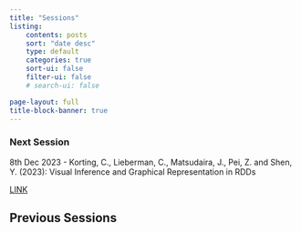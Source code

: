 ```yaml
---
title: "Sessions"
listing:
    contents: posts
    sort: "date desc"
    type: default
    categories: true 
    sort-ui: false 
    filter-ui: false
    # search-ui: false

page-layout: full 
title-block-banner: true
---
```


### Next Session
8th Dec 2023 - Korting, C., Lieberman, C., Matsudaira, J., Pei, Z. and Shen, Y. (2023): Visual Inference and Graphical Representation in RDDs

[LINK](https://github.com/HW-Econ/HW-Econ.github.io/blob/aaf5b50799201e7e9d798700e707796bad5d4893/posts/files/visual%20inference%20and%20graphic%20representation%20in%20RDD.pdf)  

## Previous Sessions
